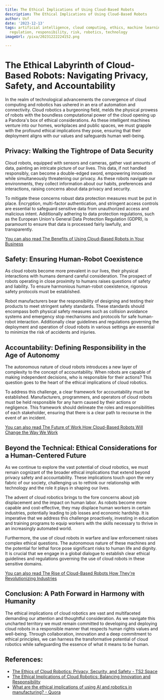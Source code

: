 ```yaml
---
title: The Ethical Implications of Using Cloud-Based Robots
description: The Ethical Implications of Using Cloud-Based Robots
author: Usf
date: '2023-12-13'
tags: artificial intelligence, cloud computing, ethics, machine learning, privacy,
  regulation, responsibility, risk, robotics, technology
imageUrl: /pixa/20231222224152.png

---
```

# The Ethical  Labyrinth of Cloud-Based Robots: Navigating Privacy, Safety,  and Accountability

In the realm of  technological advancements the convergence of cloud computing and robotics has ushered in an era of automation and connectivity. Cloud robotics a burgeoning field, melds the physical  prowess  of robots with the boundless computational power of the cloud  opening up a Pandora's box of ethical considerations. As these intelligent machines venture into our homes, workplaces and public spaces, we must grapple with the profound  ethical  implications they  pose, ensuring that their deployment aligns with  our values and safeguards human well-being.

## Privacy: Walking  the  Tightrope of Data Security

Cloud robots,  equipped with sensors and cameras, gather vast amounts of data, painting an intricate picture of our lives. This data, if not handled responsibly, can become a  double-edged sword, empowering innovation while simultaneously threatening  our privacy. As these robots  navigate our  environments, they collect  information about our habits, preferences and interactions, raising concerns about data  privacy and security.

To mitigate these concerns robust data protection measures must be put in place. Encryption, multi-factor authentication, and stringent  access controls  are essential to safeguard sensitive data  from unauthorized access and malicious intent. Additionally adhering to  data protection regulations, such  as the European Union's General Data Protection Regulation (GDPR), is paramount to ensure that data is processed fairly  lawfully, and transparently.

[You can  also read The Benefits of Using Cloud-Based  Robots in Your Business](The%20Benefits%20of%20Using%20Cloud-Based%20Robots%20in%20Your%20Business)


## Safety: Ensuring Human-Robot Coexistence

As cloud robots become more prevalent in our lives, their physical interactions with  humans demand  careful consideration. The prospect of  robots  operating in close proximity to humans raises questions of safety and liability. To ensure harmonious human-robot coexistence, rigorous safety protocols must be established.

Robot manufacturers bear  the responsibility of designing and testing their products to meet stringent safety standards. These standards should encompass both physical safety measures such as collision avoidance systems and emergency stop mechanisms and protocols for safe human-robot interaction. Additionally clear guidelines and regulations  governing the deployment and operation of  cloud robots in various settings are essential to minimize the  risk  of accidents and injuries.

##  Accountability: Defining Responsibility  in the Age of Autonomy

The autonomous nature of cloud robots introduces a new layer of complexity  to the concept of accountability. When robots  are capable of making independent  decisions, who  is responsible for  their actions?  This  question goes to  the heart  of the ethical implications of cloud robotics.

To address this challenge, a clear framework for accountability must  be established. Manufacturers, programmers, and  operators of cloud robots must be held responsible for any harm caused by their actions or negligence. This framework should delineate the  roles and responsibilities of each stakeholder, ensuring that there is a clear path to recourse in the event of an incident.

[You can also read The Future of Work How Cloud-Based Robots Will Change the Way We Work](The%20Future%20of%20Work%20How%20Cloud-Based%20Robots%20Will%20Change%20the%20Way%20We%20Work)


## Beyond  the Technical: Ethical  Considerations for a Human-Centered Future

As we continue to explore the vast potential of cloud robotics, we must remain cognizant of  the broader ethical implications that extend  beyond privacy safety and accountability. These implications touch upon the very fabric of our society, challenging us to rethink our relationship with technology and the role it plays in shaping our lives.

The advent of cloud  robotics brings to the fore concerns about job displacement and the impact on human labor. As robots become more capable and cost-effective, they  may  displace human workers in certain industries, potentially leading to job losses and  economic hardship. It is imperative that we address this challenge  proactively,  investing in education and training programs to equip workers with the skills  necessary to thrive in an increasingly automated world.

Furthermore, the use of cloud robots in warfare and law enforcement raises complex ethical questions. The autonomous nature of these  machines and  the potential for lethal force pose significant risks  to human life and dignity. It is crucial that we  engage in a global dialogue to establish clear ethical guidelines and regulations governing  the use of cloud robots  in these sensitive domains.

[You can also read The Rise  of Cloud-Based Robots How  They're Revolutionizing Industries](The%20Rise%20of%20Cloud-Based%20Robots%20How%20They%27re%20Revolutionizing%20Industries)


## Conclusion: A Path Forward in  Harmony with Humanity

The ethical  implications of cloud robotics are vast and multifaceted demanding our attention and thoughtful consideration. As we navigate this uncharted territory we  must remain committed to developing and deploying cloud robots in a responsible manner that respects human rights values and well-being. Through collaboration, innovation and a  deep commitment to ethical principles, we can harness the transformative potential of cloud robotics while safeguarding the essence of what  it means to be human.

## References:
- [The Ethics of Cloud Robotics: Privacy, Security, and Safety - TS2 Space](https://ts2.space/en/the-ethics-of-cloud-robotics-privacy-security-and-safety/)
- [The Ethical Implications of Cloud Robotics: Balancing Innovation and Responsibility](https://ts2.space/en/the-ethical-implications-of-cloud-robotics-balancing-innovation-and-responsibility/)
- [What are the ethical implications of using AI and robotics in manufacturing? - Quora](https://www.quora.com/What-are-the-ethical-implications-of-using-AI-and-robotics-in-manufacturing)

